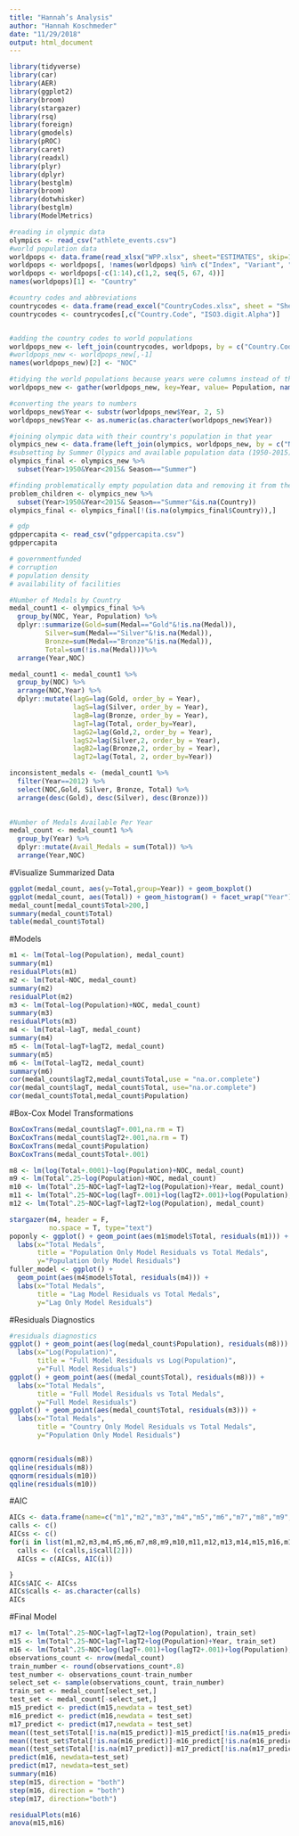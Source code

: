 ```yaml
---
title: "Hannah’s Analysis"
author: "Hannah Koschmeder"
date: "11/29/2018"
output: html_document
---
```


```r
library(tidyverse)
library(car)
library(AER)
library(ggplot2)
library(broom)
library(stargazer)
library(rsq) 
library(foreign)
library(gmodels)
library(pROC)
library(caret)
library(readxl)
library(plyr)
library(dplyr)
library(bestglm)
library(broom)
library(dotwhisker)
library(bestglm)
library(ModelMetrics)
```


```r
#reading in olympic data
olympics <- read_csv("athlete_events.csv")
#world population data
worldpops <- data.frame(read_xlsx("WPP.xlsx", sheet="ESTIMATES", skip=16))
worldpops <- worldpops[, !names(worldpops) %in% c("Index", "Variant", "Notes")]
worldpops <- worldpops[-c(1:14),c(1,2, seq(5, 67, 4))]
names(worldpops)[1] <- "Country"

#country codes and abbreviations
countrycodes <- data.frame(read_excel("CountryCodes.xlsx", sheet = "Sheet1"))
countrycodes <- countrycodes[,c("Country.Code", "ISO3.digit.Alpha")]


#adding the country codes to world populations
worldpops_new <- left_join(countrycodes, worldpops, by = c("Country.Code" = "Country.code"))
#worldpops_new <- worldpops_new[,-1]
names(worldpops_new)[2] <- "NOC"

#tidying the world populations because years were columns instead of their own variable
worldpops_new <- gather(worldpops_new, key=Year, value= Population, names(worldpops_new)[4:19], na.rm = T)

#converting the years to numbers
worldpops_new$Year <- substr(worldpops_new$Year, 2, 5)
worldpops_new$Year <- as.numeric(as.character(worldpops_new$Year))

#joining olympic data with their country's population in that year
olympics_new <- data.frame(left_join(olympics, worldpops_new, by = c("NOC", "Year")))
#subsetting by Summer Olypics and available population data (1950-2015)
olympics_final <- olympics_new %>%
  subset(Year>1950&Year<2015& Season=="Summer")

#finding problematically empty population data and removing it from the full set
problem_children <- olympics_new %>%
  subset(Year>1950&Year<2015& Season=="Summer"&is.na(Country))
olympics_final <- olympics_final[!(is.na(olympics_final$Country)),]

# gdp
gdppercapita <- read_csv("gdppercapita.csv")
gdppercapita

# governmentfunded
# corruption
# population density
# availability of facilities

```



```r
#Number of Medals by Country
medal_count1 <- olympics_final %>%
  group_by(NOC, Year, Population) %>%
  dplyr::summarize(Gold=sum(Medal=="Gold"&!is.na(Medal)),
         Silver=sum(Medal=="Silver"&!is.na(Medal)),
         Bronze=sum(Medal=="Bronze"&!is.na(Medal)),
         Total=sum(!is.na(Medal)))%>%
  arrange(Year,NOC)

medal_count1 <- medal_count1 %>%
  group_by(NOC) %>%
  arrange(NOC,Year) %>%
  dplyr::mutate(lagG=lag(Gold, order_by = Year), 
                lagS=lag(Silver, order_by = Year),
                lagB=lag(Bronze, order_by = Year),
                lagT=lag(Total, order_by=Year),
                lagG2=lag(Gold,2, order_by = Year), 
                lagS2=lag(Silver,2, order_by = Year),
                lagB2=lag(Bronze,2, order_by = Year),
                lagT2=lag(Total, 2, order_by=Year))

inconsistent_medals <- (medal_count1 %>%
  filter(Year==2012) %>%
  select(NOC,Gold, Silver, Bronze, Total) %>%
  arrange(desc(Gold), desc(Silver), desc(Bronze))) 
  

#Number of Medals Available Per Year
medal_count <- medal_count1 %>%
  group_by(Year) %>%
  dplyr::mutate(Avail_Medals = sum(Total)) %>%
  arrange(Year,NOC)
```


#Visualize Summarized Data

```r
ggplot(medal_count, aes(y=Total,group=Year)) + geom_boxplot()
ggplot(medal_count, aes(Total)) + geom_histogram() + facet_wrap("Year")
medal_count[medal_count$Total>200,]
summary(medal_count$Total)
table(medal_count$Total)
```



#Models

```r

m1 <- lm(Total~log(Population), medal_count)
summary(m1)
residualPlots(m1)
m2 <- lm(Total~NOC, medal_count)
summary(m2)
residualPlot(m2)
m3 <- lm(Total~log(Population)+NOC, medal_count)
summary(m3)
residualPlots(m3)
m4 <- lm(Total~lagT, medal_count)
summary(m4)
m5 <- lm(Total~lagT+lagT2, medal_count)
summary(m5)
m6 <- lm(Total~lagT2, medal_count)
summary(m6)
cor(medal_count$lagT2,medal_count$Total,use = "na.or.complete")
cor(medal_count$lagT, medal_count$Total, use="na.or.complete")
cor(medal_count$Total,medal_count$Population)
```

#Box-Cox Model Transformations

```r
BoxCoxTrans(medal_count$lagT+.001,na.rm = T)
BoxCoxTrans(medal_count$lagT2+.001,na.rm = T)
BoxCoxTrans(medal_count$Population)
BoxCoxTrans(medal_count$Total+.001)

m8 <- lm(log(Total+.0001)~log(Population)+NOC, medal_count)
m9 <- lm(Total^.25~log(Population)+NOC, medal_count)
m10 <- lm(Total^.25~NOC+lagT+lagT2+log(Population)+Year, medal_count)
m11 <- lm(Total^.25~NOC+log(lagT+.001)+log(lagT2+.001)+log(Population), medal_count)
m12 <- lm(Total^.25~NOC+lagT+lagT2+log(Population), medal_count)

stargazer(m4, header = F, 
          no.space = T, type="text")
poponly <- ggplot() + geom_point(aes(m1$model$Total, residuals(m1))) + 
  labs(x="Total Medals", 
       title = "Population Only Model Residuals vs Total Medals",
       y="Population Only Model Residuals")
fuller_model <- ggplot() + 
  geom_point(aes(m4$model$Total, residuals(m4))) + 
  labs(x="Total Medals", 
       title = "Lag Model Residuals vs Total Medals",
       y="Lag Only Model Residuals")
```


#Residuals Diagnostics

```r
#residuals diagnostics
ggplot() + geom_point(aes(log(medal_count$Population), residuals(m8))) + 
  labs(x="Log(Population)", 
       title = "Full Model Residuals vs Log(Population)",
       y="Full Model Residuals")
ggplot() + geom_point(aes((medal_count$Total), residuals(m8))) + 
  labs(x="Total Medals", 
       title = "Full Model Residuals vs Total Medals",
       y="Full Model Residuals")
ggplot() + geom_point(aes(medal_count$Total, residuals(m3))) + 
  labs(x="Total Medals", 
       title = "Country Only Model Residuals vs Total Medals",
       y="Population Only Model Residuals")


qqnorm(residuals(m8))
qqline(residuals(m8))
qqnorm(residuals(m10))
qqline(residuals(m10))
```


#AIC

```r
AICs <- data.frame(name=c("m1","m2","m3","m4","m5","m6","m7","m8","m9","m10","m11","m12","m13","m14","m15","m16","m17"))
calls <- c()
AICss <- c()
for(i in list(m1,m2,m3,m4,m5,m6,m7,m8,m9,m10,m11,m12,m13,m14,m15,m16,m17)){
  calls <- (c(calls,i$call[2]))
  AICss = c(AICss, AIC(i))

}
AICs$AIC <- AICss
AICs$calls <- as.character(calls)
AICs
```


#Final Model

```r
m17 <- lm(Total^.25~NOC+lagT+lagT2+log(Population), train_set)
m15 <- lm(Total^.25~NOC+lagT+lagT2+log(Population)+Year, train_set)
m16 <- lm(Total^.25~NOC+log(lagT+.001)+log(lagT2+.001)+log(Population), train_set)
observations_count <- nrow(medal_count)
train_number <- round(observations_count*.8)
test_number <- observations_count-train_number
select_set <- sample(observations_count, train_number)
train_set <- medal_count[select_set,]
test_set <- medal_count[-select_set,]
m15_predict <- predict(m15,newdata = test_set)
m16_predict <- predict(m16,newdata = test_set)
m17_predict <- predict(m17,newdata = test_set)
mean((test_set$Total[!is.na(m15_predict)]-m15_predict[!is.na(m15_predict)])^2)
mean((test_set$Total[!is.na(m16_predict)]-m16_predict[!is.na(m16_predict)])^2)
mean((test_set$Total[!is.na(m17_predict)]-m17_predict[!is.na(m17_predict)])^2)
predict(m16, newdata=test_set)
predict(m17, newdata=test_set)
summary(m16)
step(m15, direction = "both")
step(m16, direction = "both")
step(m17, direction="both")

residualPlots(m16)
anova(m15,m16)
```

